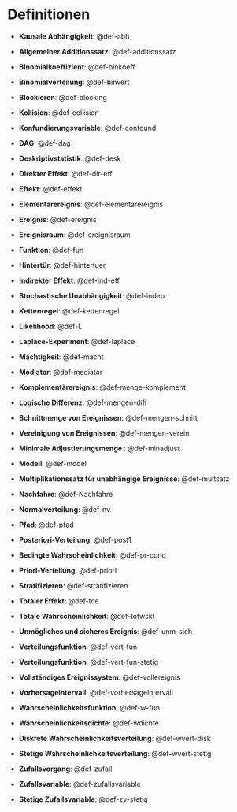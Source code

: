 # Definitionen


- **Kausale Abhängigkeit**: @def-abh


- **Allgemeiner Additionssatz**: @def-additionssatz


- **Binomialkoeffizient**: @def-binkoeff


- **Binomialverteilung**: @def-binvert


- **Blockieren**: @def-blocking


- **Kollision**: @def-collision


- **Konfundierungsvariable**: @def-confound


- **DAG**: @def-dag


- **Deskriptivstatistik**: @def-desk


- **Direkter Effekt**: @def-dir-eff


- **Effekt**: @def-effekt


- **Elementarereignis**: @def-elementarereignis


- **Ereignis**: @def-ereignis


- **Ereignisraum**: @def-ereignisraum


- **Funktion**: @def-fun


- **Hintertür**: @def-hintertuer


- **Indirekter Effekt**: @def-ind-eff


- **Stochastische Unabhängigkeit**: @def-indep


- **Kettenregel**: @def-kettenregel


- **Likelihood**: @def-L


- **Laplace-Experiment**: @def-laplace


- **Mächtigkeit**: @def-macht


- **Mediator**: @def-mediator


- **Komplementärereignis**: @def-menge-komplement


- **Logische Differenz**: @def-mengen-diff


- **Schnittmenge von Ereignissen**: @def-mengen-schnitt


- **Vereinigung von Ereignissen**: @def-mengen-verein


- **Minimale Adjustierungsmenge **: @def-minadjust


- **Modell**: @def-model


- **Multiplikationssatz für unabhängige Ereignisse**: @def-multsatz


- **Nachfahre**: @def-Nachfahre


- **Normalverteilung**: @def-nv


- **Pfad**: @def-pfad


- **Posteriori-Verteilung**: @def-post1


- **Bedingte Wahrscheinlichkeit**: @def-pr-cond


- **Priori-Verteilung**: @def-priori


- **Stratifizieren**: @def-stratifizieren


- **Totaler Effekt**: @def-tce


- **Totale Wahrscheinlichkeit**: @def-totwskt


- **Unmögliches und sicheres Ereignis**: @def-unm-sich


- **Verteilungsfunktion**: @def-vert-fun


- **Verteilungsfunktion**: @def-vert-fun-stetig


- **Vollständiges Ereignissystem**: @def-vollereignis


- **Vorhersageintervall**: @def-vorhersageintervall


- **Wahrscheinlichkeitsfunktion**: @def-w-fun


- **Wahrscheinlichkeitsdichte**: @def-wdichte


- **Diskrete Wahrscheinlichkeitsverteilung**: @def-wvert-disk


- **Stetige Wahrscheinlichkeitsverteilung**: @def-wvert-stetig


- **Zufallsvorgang**: @def-zufall


- **Zufallsvariable**: @def-zufallsvariable


- **Stetige Zufallsvariable**: @def-zv-stetig


